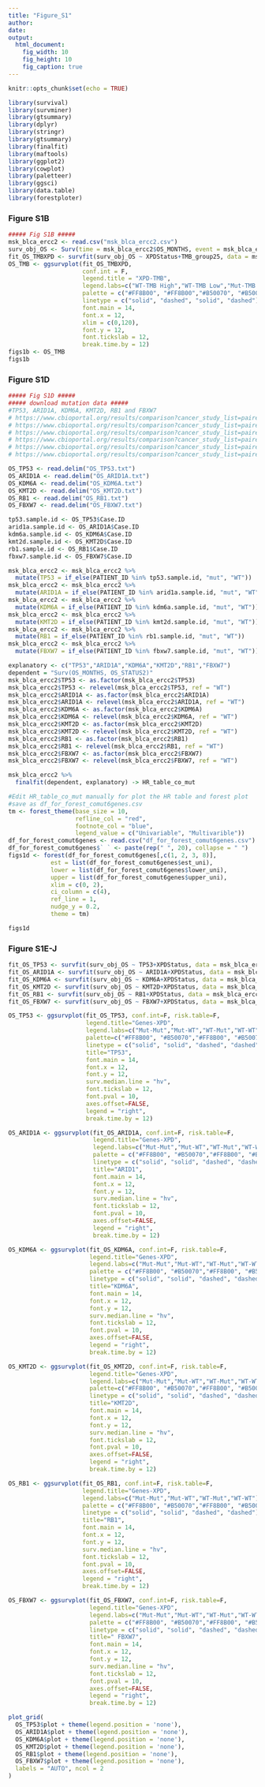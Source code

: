 ```yaml
---
title: "Figure_S1"
author: 
date: 
output: 
  html_document: 
    fig_width: 10
    fig_height: 10
    fig_caption: true
---
```


```r
knitr::opts_chunk$set(echo = TRUE)
```

```r
library(survival)
library(survminer)
library(gtsummary)
library(dplyr)
library(stringr)
library(gtsummary)
library(finalfit)
library(maftools)
library(ggplot2)
library(cowplot)
library(paletteer)
library(ggsci)
library(data.table)
library(forestploter)
```

### Figure S1B

```r
##### Fig S1B #####
msk_blca_ercc2 <- read.csv("msk_blca_ercc2.csv")
surv_obj_OS <- Surv(time = msk_blca_ercc2$OS_MONTHS, event = msk_blca_ercc2$OS_STATUS2)
fit_OS_TMBXPD <- survfit(surv_obj_OS ~ XPDStatus+TMB_group25, data = msk_blca_ercc2)
OS_TMB <- ggsurvplot(fit_OS_TMBXPD, 
                     conf.int = F, 
                     legend.title = "XPD-TMB",
                     legend.labs=c("WT-TMB High","WT-TMB Low","Mut-TMB High","Mut-TMB Low"),
                     palette = c("#FF8B00", "#FF8B00","#B50070", "#B50070"),
                     linetype = c("solid", "dashed", "solid", "dashed"), 
                     font.main = 14,
                     font.x = 12,
                     xlim = c(0,120),
                     font.y = 12,
                     font.tickslab = 12,
                     break.time.by = 12)
figs1b <- OS_TMB
figs1b

```

### Figure S1D

```r
##### Fig S1D #####
##### download mutation data #####
#TP53, ARID1A, KDM6A, KMT2D, RB1 and FBXW7
# https://www.cbioportal.org/results/comparison?cancer_study_list=paired_bladder_2022&Z_SCORE_THRESHOLD=2.0&RPPA_SCORE_THRESHOLD=2.0&profileFilter=mutations%2Cstructural_variants%2Ccna&case_set_id=paired_bladder_2022_cnaseq&gene_list=TP53&geneset_list=%20&tab_index=tab_visualize&Action=Submit&comparison_subtab=survival
# https://www.cbioportal.org/results/comparison?cancer_study_list=paired_bladder_2022&Z_SCORE_THRESHOLD=2.0&RPPA_SCORE_THRESHOLD=2.0&profileFilter=mutations%2Cstructural_variants%2Ccna&case_set_id=paired_bladder_2022_cnaseq&gene_list=ARID1A&geneset_list=%20&tab_index=tab_visualize&Action=Submit&comparison_subtab=survival
# https://www.cbioportal.org/results/comparison?cancer_study_list=paired_bladder_2022&Z_SCORE_THRESHOLD=2.0&RPPA_SCORE_THRESHOLD=2.0&profileFilter=mutations%2Cstructural_variants%2Ccna&case_set_id=paired_bladder_2022_cnaseq&gene_list=KDM6A&geneset_list=%20&tab_index=tab_visualize&Action=Submit&comparison_subtab=survival
# https://www.cbioportal.org/results/comparison?cancer_study_list=paired_bladder_2022&Z_SCORE_THRESHOLD=2.0&RPPA_SCORE_THRESHOLD=2.0&profileFilter=mutations%2Cstructural_variants%2Ccna&case_set_id=paired_bladder_2022_cnaseq&gene_list=KMT2D&geneset_list=%20&tab_index=tab_visualize&Action=Submit&comparison_subtab=survival
# https://www.cbioportal.org/results/comparison?cancer_study_list=paired_bladder_2022&Z_SCORE_THRESHOLD=2.0&RPPA_SCORE_THRESHOLD=2.0&profileFilter=mutations%2Cstructural_variants%2Ccna&case_set_id=paired_bladder_2022_cnaseq&gene_list=RB1&geneset_list=%20&tab_index=tab_visualize&Action=Submit&comparison_subtab=survival
# https://www.cbioportal.org/results/comparison?cancer_study_list=paired_bladder_2022&Z_SCORE_THRESHOLD=2.0&RPPA_SCORE_THRESHOLD=2.0&profileFilter=mutations%2Cstructural_variants%2Ccna&case_set_id=paired_bladder_2022_cnaseq&gene_list=FBXW7&geneset_list=%20&tab_index=tab_visualize&Action=Submit&comparison_subtab=survival

OS_TP53 <- read.delim("OS_TP53.txt")
OS_ARID1A <- read.delim("OS_ARID1A.txt")
OS_KDM6A <- read.delim("OS_KDM6A.txt")
OS_KMT2D <- read.delim("OS_KMT2D.txt")
OS_RB1 <- read.delim("OS_RB1.txt")
OS_FBXW7 <- read.delim("OS_FBXW7.txt")

tp53.sample.id <- OS_TP53$Case.ID
arid1a.sample.id <- OS_ARID1A$Case.ID
kdm6a.sample.id <- OS_KDM6A$Case.ID
kmt2d.sample.id <- OS_KMT2D$Case.ID
rb1.sample.id <- OS_RB1$Case.ID
fbxw7.sample.id <- OS_FBXW7$Case.ID

msk_blca_ercc2 <- msk_blca_ercc2 %>%
  mutate(TP53 = if_else(PATIENT_ID %in% tp53.sample.id, "mut", "WT")) 
msk_blca_ercc2 <- msk_blca_ercc2 %>%
  mutate(ARID1A = if_else(PATIENT_ID %in% arid1a.sample.id, "mut", "WT"))
msk_blca_ercc2 <- msk_blca_ercc2 %>%
  mutate(KDM6A = if_else(PATIENT_ID %in% kdm6a.sample.id, "mut", "WT"))
msk_blca_ercc2 <- msk_blca_ercc2 %>%
  mutate(KMT2D = if_else(PATIENT_ID %in% kmt2d.sample.id, "mut", "WT"))
msk_blca_ercc2 <- msk_blca_ercc2 %>%
  mutate(RB1 = if_else(PATIENT_ID %in% rb1.sample.id, "mut", "WT"))
msk_blca_ercc2 <- msk_blca_ercc2 %>%
  mutate(FBXW7 = if_else(PATIENT_ID %in% fbxw7.sample.id, "mut", "WT"))

explanatory <- c("TP53","ARID1A","KDM6A","KMT2D","RB1","FBXW7")
dependent = "Surv(OS_MONTHS, OS_STATUS2)"
msk_blca_ercc2$TP53 <- as.factor(msk_blca_ercc2$TP53)
msk_blca_ercc2$TP53 <- relevel(msk_blca_ercc2$TP53, ref = "WT") 
msk_blca_ercc2$ARID1A <- as.factor(msk_blca_ercc2$ARID1A)
msk_blca_ercc2$ARID1A <- relevel(msk_blca_ercc2$ARID1A, ref = "WT") 
msk_blca_ercc2$KDM6A <- as.factor(msk_blca_ercc2$KDM6A)
msk_blca_ercc2$KDM6A <- relevel(msk_blca_ercc2$KDM6A, ref = "WT") 
msk_blca_ercc2$KMT2D <- as.factor(msk_blca_ercc2$KMT2D)
msk_blca_ercc2$KMT2D <- relevel(msk_blca_ercc2$KMT2D, ref = "WT") 
msk_blca_ercc2$RB1 <- as.factor(msk_blca_ercc2$RB1)
msk_blca_ercc2$RB1 <- relevel(msk_blca_ercc2$RB1, ref = "WT") 
msk_blca_ercc2$FBXW7 <- as.factor(msk_blca_ercc2$FBXW7)
msk_blca_ercc2$FBXW7 <- relevel(msk_blca_ercc2$FBXW7, ref = "WT") 

msk_blca_ercc2 %>%
  finalfit(dependent, explanatory) -> HR_table_co_mut

#Edit HR_table_co_mut manually for plot the HR table and forest plot
#save as df_for_forest_comut6genes.csv
tm <- forest_theme(base_size = 10,
                   refline_col = "red",
                   footnote_col = "blue",
                   legend_value = c("Univariable", "Multivarible"))
df_for_forest_comut6genes <- read.csv("df_for_forest_comut6genes.csv")
df_for_forest_comut6genes$` ` <- paste(rep(" ", 20), collapse = " ")
figs1d <- forest(df_for_forest_comut6genes[,c(1, 2, 3, 8)],
            est = list(df_for_forest_comut6genes$est_uni),
            lower = list(df_for_forest_comut6genes$lower_uni), 
            upper = list(df_for_forest_comut6genes$upper_uni),
            xlim = c(0, 2),
            ci_column = c(4),
            ref_line = 1,
            nudge_y = 0.2,
            theme = tm)

figs1d

```

### Figure S1E-J

```r
fit_OS_TP53 <- survfit(surv_obj_OS ~ TP53+XPDStatus, data = msk_blca_ercc2)
fit_OS_ARID1A <- survfit(surv_obj_OS ~ ARID1A+XPDStatus, data = msk_blca_ercc2)
fit_OS_KDM6A <- survfit(surv_obj_OS ~ KDM6A+XPDStatus, data = msk_blca_ercc2)
fit_OS_KMT2D <- survfit(surv_obj_OS ~ KMT2D+XPDStatus, data = msk_blca_ercc2)
fit_OS_RB1 <- survfit(surv_obj_OS ~ RB1+XPDStatus, data = msk_blca_ercc2)
fit_OS_FBXW7 <- survfit(surv_obj_OS ~ FBXW7+XPDStatus, data = msk_blca_ercc2)

OS_TP53 <- ggsurvplot(fit_OS_TP53, conf.int=F, risk.table=F, 
                      legend.title="Genes-XPD",
                      legend.labs=c("Mut-Mut","Mut-WT","WT-Mut","WT-WT"),
                      palette=c("#FF8B00", "#B50070","#FF8B00", "#B50070"),
                      linetype = c("solid", "solid", "dashed", "dashed"),
                      title="TP53",
                      font.main = 14,
                      font.x = 12,
                      font.y = 12,
                      surv.median.line = "hv",
                      font.tickslab = 12,
                      font.pval = 10,
                      axes.offset=FALSE,
                      legend = "right",
                      break.time.by = 12)

OS_ARID1A <- ggsurvplot(fit_OS_ARID1A, conf.int=F, risk.table=F, 
                        legend.title="Genes-XPD",
                        legend.labs=c("Mut-Mut","Mut-WT","WT-Mut","WT-WT"),  
                        palette = c("#FF8B00", "#B50070","#FF8B00", "#B50070"),
                        linetype = c("solid", "solid", "dashed", "dashed"), 
                        title="ARID1",
                        font.main = 14,
                        font.x = 12,
                        font.y = 12,
                        surv.median.line = "hv",
                        font.tickslab = 12,
                        font.pval = 10,
                        axes.offset=FALSE,
                        legend = "right",
                        break.time.by = 12)

OS_KDM6A <- ggsurvplot(fit_OS_KDM6A, conf.int=F, risk.table=F, 
                       legend.title="Genes-XPD",
                       legend.labs=c("Mut-Mut","Mut-WT","WT-Mut","WT-WT"),  
                       palette = c("#FF8B00", "#B50070","#FF8B00", "#B50070"),
                       linetype = c("solid", "solid", "dashed", "dashed"),
                       title="KDM6A",
                       font.main = 14,
                       font.x = 12,
                       font.y = 12,
                       surv.median.line = "hv",
                       font.tickslab = 12,
                       font.pval = 10,
                       axes.offset=FALSE,
                       legend = "right",
                       break.time.by = 12)

OS_KMT2D <- ggsurvplot(fit_OS_KMT2D, conf.int=F, risk.table=F, 
                       legend.title="Genes-XPD",
                       legend.labs=c("Mut-Mut","Mut-WT","WT-Mut","WT-WT"),  
                       palette=c("#FF8B00", "#B50070","#FF8B00", "#B50070"), 
                       linetype = c("solid", "solid", "dashed", "dashed"),
                       title="KMT2D",
                       font.main = 14,
                       font.x = 12,
                       font.y = 12,
                       surv.median.line = "hv",
                       font.tickslab = 12,
                       font.pval = 10,
                       axes.offset=FALSE,
                       legend = "right",
                       break.time.by = 12)

OS_RB1 <- ggsurvplot(fit_OS_RB1, conf.int=F, risk.table=F, 
                     legend.title="Genes-XPD",
                     legend.labs=c("Mut-Mut","Mut-WT","WT-Mut","WT-WT"), 
                     palette = c("#FF8B00", "#B50070","#FF8B00", "#B50070"),
                     linetype = c("solid", "solid", "dashed", "dashed"),
                     title="RB1",
                     font.main = 14,
                     font.x = 12,
                     font.y = 12,
                     surv.median.line = "hv",
                     font.tickslab = 12,
                     font.pval = 10,
                     axes.offset=FALSE,
                     legend = "right",
                     break.time.by = 12)

OS_FBXW7 <- ggsurvplot(fit_OS_FBXW7, conf.int=F, risk.table=F, 
                       legend.title="Genes-XPD",
                       legend.labs=c("Mut-Mut","Mut-WT","WT-Mut","WT-WT"), 
                       palette = c("#FF8B00", "#B50070","#FF8B00", "#B50070"),
                       linetype = c("solid", "solid", "dashed", "dashed"),
                       title=" FBXW7",
                       font.main = 14,
                       font.x = 12,
                       font.y = 12,
                       surv.median.line = "hv",
                       font.tickslab = 12,
                       font.pval = 10,
                       axes.offset=FALSE,
                       legend = "right",
                       break.time.by = 12)

plot_grid(
  OS_TP53$plot + theme(legend.position = 'none'),
  OS_ARID1A$plot + theme(legend.position = 'none'),
  OS_KDM6A$plot + theme(legend.position = 'none'),
  OS_KMT2D$plot + theme(legend.position = 'none'),
  OS_RB1$plot + theme(legend.position = 'none'),
  OS_FBXW7$plot + theme(legend.position = 'none'),
  labels = "AUTO", ncol = 2
)
```

